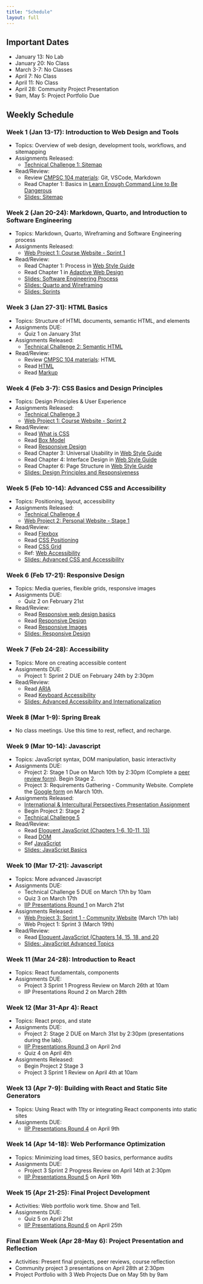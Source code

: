 ```yaml
---
title: "Schedule"
layout: full
---
```


## Important Dates

- January 13: No Lab
- January 20: No Class
- March 3-7: No Classes
- April 7: No Class
- April 11: No Class
- April 28: Community Project Presentation
- 9am, May 5: Project Portfolio Due

## Weekly Schedule

### Week 1 (Jan 13-17): Introduction to Web Design and Tools  
- Topics: Overview of web design, development tools, workflows, and sitemapping  
- Assignments Released:  
  - [Technical Challenge 1: Sitemap](https://classroom.github.com/a/4uWr1dqq)
- Read/Review:
  - Review [CMPSC 104 materials](https://github.com/allegheny-college-cmpsc-104-Fall-2024/classDocs/tree/main/lessons): Git, VSCode, Markdown
  - Read Chapter 1: Basics in [Learn Enough Command Line to Be Dangerous](https://www.learnenough.com/command-line-tutorial)  
  - [Slides: Sitemap](week1/index.qmd)

### Week 2 (Jan 20-24): Markdown, Quarto, and Introduction to Software Engineering  
- Topics: Markdown, Quarto, Wireframing and Software Engineering process
- Assignments Released:  
  - [Web Project 1: Course Website - Sprint 1](https://classroom.github.com/a/TWfWTBaQ)
- Read/Review:
  - Read Chapter 1: Process in [Web Style Guide](https://www.webstyleguide.com/wsg3/1-process)  
  - Read Chapter 1 in [Adaptive Web Design](https://adaptivewebdesign.info/1st-edition/read/)
  - [Slides: Software Engineering Process](week2/index.qmd)
  - [Slides: Quarto and Wireframing](week2_2/index.qmd)
  - [Slides: Sprints](week2_3/index.qmd)

### Week 3 (Jan 27-31): HTML Basics  
- Topics: Structure of HTML documents, semantic HTML, and elements  
- Assignments DUE:
  - Quiz 1 on January 31st
- Assignments Released:  
  - [Technical Challenge 2: Semantic HTML](https://classroom.github.com/a/32KcroMs)
- Read/Review:
  - Review [CMPSC 104 materials](https://github.com/allegheny-college-cmpsc-104-Fall-2024/classDocs/tree/main/lessons): HTML
  - Read [HTML](https://developer.mozilla.org/en-US/docs/Web/HTML)
  - Read [Markup](https://adaptivewebdesign.info/1st-edition/read/chapter-2.html)

### Week 4 (Feb 3-7): CSS Basics and Design Principles  
- Topics: Design Principles & User Experience 
- Assignments Released:
  - [Technical Challenge 3](https://classroom.github.com/a/f1JC8UnX)
  - [Web Project 1: Course Website - Sprint 2](https://classroom.github.com/a/TWfWTBaQ)
- Read/Review:
  - Read [What is CSS](https://developer.mozilla.org/en-US/docs/Learn_web_development/Core/Styling_basics/What_is_CSS)
  - Read [Box Model](https://developer.mozilla.org/en-US/docs/Learn_web_development/Core/Styling_basics/Box_model)
  - Read [Responsive Design](https://developer.mozilla.org/en-US/docs/Learn_web_development/Core/CSS_layout/Responsive_Design)
  - Read Chapter 3: Universal Usability in [Web Style Guide](https://www.webstyleguide.com/wsg3/2-universal-usability/index.html)
  - Read Chapter 4: Interface Design in [Web Style Guide](https://www.webstyleguide.com/wsg3/4-interface-design/index.html)
  - Read Chapter 6: Page Structure in [Web Style Guide](https://www.webstyleguide.com/wsg3/6-page-structure/index.html)
  - [Slides: Design Principles and Responsiveness](week4/index.qmd)

### Week 5 (Feb 10-14): Advanced CSS and Accessibility 
- Topics: Positioning, layout, accessibility
- Assignments Released:  
  - [Technical Challenge 4](https://classroom.github.com/a/i1_T0PjS)
  - [Web Project 2: Personal Website - Stage 1](https://classroom.github.com/a/7rH6D574)
- Read/Review:
  - Read [Flexbox](https://developer.mozilla.org/en-US/docs/Learn_web_development/Core/CSS_layout/Flexbox)
  - Read [CSS Positioning](https://developer.mozilla.org/en-US/docs/Web/CSS/position)
  - Read [CSS Grid](https://developer.mozilla.org/en-US/docs/Learn_web_development/Core/CSS_layout/Grids)
  - Ref: [Web Accessibility](https://developer.mozilla.org/en-US/docs/Learn_web_development/Core/Accessibility)
  - [Slides: Advanced CSS and Accessibility](week5/index.qmd)

### Week 6 (Feb 17-21): Responsive Design  
- Topics: Media queries, flexible grids, responsive images 
- Assignments DUE:  
  - Quiz 2 on February 21st 
- Read/Review:
  - Read [Responsive web design basics](https://web.dev/articles/responsive-web-design-basics)
  - Read [Responsive Design](https://developer.mozilla.org/en-US/docs/Learn/CSS/CSS_layout/Responsive_Design)
  - Read [Responsive Images](https://developer.mozilla.org/en-US/docs/Learn/HTML/Multimedia_and_embedding/Responsive_images)
  - [Slides: Responsive Design](week6/index.qmd)

### Week 7 (Feb 24-28): Accessibility   
- Topics: More on creating accessible content  
- Assignments DUE:
  - Project 1: Sprint 2 DUE on February 24th by 2:30pm
- Read/Review:  
  - Read [ARIA](https://developer.mozilla.org/en-US/docs/Web/Accessibility/ARIA)
  - Read [Keyboard Accessibility](https://developer.mozilla.org/en-US/docs/Web/Accessibility/Keyboard-navigable_JavaScript_widgets)
  - [Slides: Advanced Accessibility and Internationalization](week7/index.qmd)

### Week 8 (Mar 1-9): Spring Break
- No class meetings. Use this time to rest, reflect, and recharge.

### Week 9 (Mar 10-14): Javascript    
- Topics: JavaScript syntax, DOM manipulation, basic interactivity   
- Assignments DUE:
  - Project 2: Stage 1 Due on March 10th by 2:30pm (Complete a [peer review form](https://forms.gle/UBNRxeRP4ak2bnty6)). Begin Stage 2.
  - Project 3: Requirements Gathering - Community Website. Complete the [Google form](https://forms.gle/X3svVkwGVoUADNW6A) on March 10th.
- Assignments Released:  
  - [International & Intercultural Perspectives Presentation Assignment](https://classroom.github.com/a/RmT-d8O4) 
  - Begin Project 2: Stage 2
  - [Technical Challenge 5](https://classroom.github.com/a/hcAXoH8a)
- Read/Review:
  - Read [Eloquent JavaScript (Chapters 1-6, 10-11, 13)](https://eloquentjavascript.net/)
  - Read [DOM](https://developer.mozilla.org/en-US/docs/Web/API/Document_Object_Model)
  - Ref [JavaScript](https://developer.mozilla.org/en-US/docs/Web/JavaScript)
  - [Slides: JavaScript Basics](week9/index.qmd)  

### Week 10 (Mar 17-21): Javascript  
- Topics: More advanced Javascript 
- Assignments DUE:
  - Technical Challenge 5 DUE on March 17th by 10am
  - Quiz 3 on March 17th 
  - [IIP Presentations Round 1](https://classroom.github.com/a/RmT-d8O4) on March 21st
- Assignments Released:  
  - [Web Project 3: Sprint 1 - Community Website](https://classroom.github.com/a/2OhxTc65) (March 17th lab)
  - Web Project 1: Sprint 3 (March 19th)  
- Read/Review:
  - Read [Eloquent JavaScript (Chapters 14, 15, 18, and 20](https://eloquentjavascript.net/)
  - [Slides: JavaScript Advanced Topics](week10/index.qmd)

### Week 11 (Mar 24-28): Introduction to React 
- Topics: React fundamentals, components  
- Assignments DUE:
  - Project 3 Sprint 1 Progress Review on March 26th at 10am 
  - IIP Presentations Round 2 on March 28th

### Week 12 (Mar 31-Apr 4): React  
- Topics: React props, and state  
- Assignments DUE:
  - Project 2: Stage 2 DUE on March 31st by 2:30pm (presentations during the lab). 
  - [IIP Presentations Round 3](https://classroom.github.com/a/RmT-d8O4) on April 2nd
  - Quiz 4 on April 4th
- Assignments Released:  
  - Begin Project 2 Stage 3
  - Project 3 Sprint 1 Review on April 4th at 10am

### Week 13 (Apr 7-9): Building with React and Static Site Generators  
- Topics: Using React with 11ty or integrating React components into static sites  
- Assignments DUE:
  - [IIP Presentations Round 4](https://classroom.github.com/a/RmT-d8O4) on April 9th

### Week 14 (Apr 14-18): Web Performance Optimization  
- Topics: Minimizing load times, SEO basics, performance audits  
- Assignments DUE: 
  - Project 3 Sprint 2 Progress Review on April 14th at 2:30pm
  - [IIP Presentations Round 5](https://classroom.github.com/a/RmT-d8O4) on April 16th

### Week 15 (Apr 21-25): Final Project Development  
- Activities: Web portfolio work time. Show and Tell.
- Assignments DUE:  
  - Quiz 5 on April 21st
  - [IIP Presentations Round 6](https://classroom.github.com/a/RmT-d8O4) on April 25th

### Final Exam Week (Apr 28-May 6): Project Presentation and Reflection  
- Activities: Present final projects, peer reviews, course reflection
- Community project 3 presentations on April 28th at 2:30pm
- Project Portfolio with 3 Web Projects Due on May 5th by 9am
